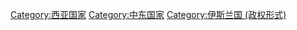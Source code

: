 {{Catnav|頁面分類|地理|大洲|亚洲|亚洲国家}}
{{Catnav|頁面分類|地理|国家|亚洲国家}}
{{Catnav|頁面分類|人类社会|政治|国家|亚洲国家}}
{{Commonscat|Oman}}

[[Category:西亚国家|Category:西亚国家]]
[[Category:中东国家|Category:中东国家]]
[[Category:伊斯兰国_(政权形式)|Category:伊斯兰国 (政权形式)]]